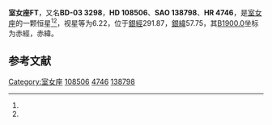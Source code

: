 {{Starbox begin
| name = 室女座FT
}}
{{Starbox observe
| epoch = [[J2000.0|J2000.0]]
| constell = [[室女座|室女座]]<ref name=SIMBAD>{{cite web
 | url=http://simbad.u-strasbg.fr/simbad/sim-id?Ident=HR+4746
 | title =Pulsating variable Star
 | publisher=Centre de Données astronomiques de Strasbourg
 | work=SIMBAD
 | accessdate=2012-07-13}}</ref><ref name=DATA>{{cite web
 | url=http://vizier.u-strasbg.fr/viz-bin/VizieR-5?-out.add=.&-source=5050&-corr=PK=HR&-out.max=9999&HR=4746
 | title=VizieR Detailed Page
 | accessdate=2012-07-13
 | archive-date=2016-03-05
 | archive-url=https://web.archive.org/web/20160305024515/http://vizier.u-strasbg.fr/viz-bin/VizieR-5?-out.add=.&-source=5050&-corr=PK=HR&-out.max=9999&HR=4746
 | dead-url=no
 }}</ref>
| 星官 = 
| ra = {{RA|12|27|51.6}}<ref name=SIMBAD /><ref name=DATA />
| dec = {{DEC|-4|36|55}}<ref name=SIMBAD /><ref name=DATA />
| appmag_v = 6.22<ref name=SIMBAD /><ref name=DATA />
}}
{{Starbox character
| class = A8n<ref name=SIMBAD /><ref name=DATA />
| b-v = 0.44<ref name=SIMBAD /><ref name=DATA />
| u-b = 0.08<ref name=SIMBAD /><ref name=DATA />
| r-i = <ref name=SIMBAD /><ref name=DATA />
| variable = 
}}
{{Starbox astrometry
| radial_v = 0.08
| prop_mo_ra = -12
| parallax = 
| p_error = 
}}
{{Starbox catalog
| names =BD-03 3298，[[SAO星表|SAO]] 138798，[[HD星表|HD]] 108506，[[HR星表|HR]] 4746}}
{{Starbox reference |Simbad=HR+4746}}
{{Starbox end}}

'''室女座FT'''，又名'''BD-03 3298'''，'''HD 108506'''、'''SAO 138798'''、'''HR 4746'''，是[[室女座|室女座]]的一颗恒星<ref name=SIMBAD /><ref name=DATA />，视星等为6.22，位于[[銀道座標系|銀經]]291.87，[[銀道座標系|銀緯]]57.75，其[[B1900.0|B1900.0]]坐标为赤經{{RA|12|22|43.6}}，赤緯{{DEC|-4|57.75|43}}。

== 参考文献 ==
{{reflist}}

{{star-stub}}

{{室女座恒星}}
[[Category:室女座|Category:室女座]]
[[Category:HD和HDE天體|108506]]
[[Category:HR天體|4746]]
[[Category:SAO天體|138798]]